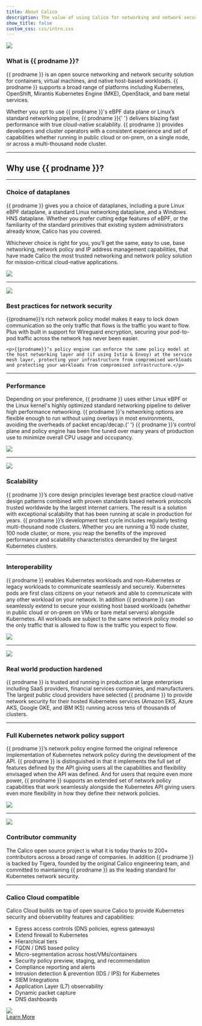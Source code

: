 ```yaml
---
title: About Calico
description: The value of using Calico for networking and network security for workloads and hosts.
show_title: false
custom_css: css/intro.css
---
```


<div
  id='why-use-calico-1'
  className='row'
>
  <div className='col-md-6'>
    <img
      style={{ maxWidth: '330px' }}
      className='img-responsive center-block'
      src='/img/calico/v3.24/felix_icon.png'
    />
  </div>
  <div className='col-md-6'>
    <h3
      id='what-is'
      style={{ marginTop: '5px' }}
    >
      What is {{ prodname }}?
    </h3>
    <p>
      {{ prodname }} is an open source networking and network security solution for containers, virtual machines, and
      native host-based workloads. {{ prodname }} supports a broad range of platforms including Kubernetes, OpenShift,
      Mirantis Kubernetes Engine (MKE), OpenStack, and bare metal services.
    </p>
    <p>
      Whether you opt to use {{ prodname }}'s eBPF data plane or Linux’s standard networking pipeline, {{ prodname }}{' '}
      delivers blazing fast performance with true cloud-native scalability. {{ prodname }} provides developers and
      cluster operators with a consistent experience and set of capabilities whether running in public cloud or on-prem,
      on a single node, or across a multi-thousand node cluster.
    </p>
  </div>
</div>

<hr />

<div style={{ textAlign: 'center' }}>
  <h2 id='why-use'>Why use {{ prodname }}?</h2>
</div>

<hr />

<div
  id='why-use-calico-6'
  className='row'
>
  <div className='col-md-6'>
    <h3
      id='familiar'
      style={{ marginTop: '5px' }}
    >
      Choice of dataplanes
    </h3>
    <p>
      {{ prodname }} gives you a choice of dataplanes, including a pure Linux eBPF dataplane, a standard Linux
      networking dataplane, and a Windows HNS dataplane. Whether you prefer cutting edge features of eBPF, or the
      familiarity of the standard primitives that existing system administrators already know, Calico has you covered.
    </p>
    <p>
      Whichever choice is right for you, you’ll get the same, easy to use, base networking, network policy and IP
      address management capabilities, that have made Calico the most trusted networking and network policy solution for
      mission-critical cloud-native applications.
    </p>
  </div>
  <div className='col-md-6'>
    <img
      className='img-responsive center-block'
      src='/img/calico/v3.24/intro/multiple-dataplanes.png'
    />
  </div>
</div>

<hr />

<div id="why-use-calico-2" className='row'>
  <div className='col-md-6'>
    <img className='img-responsive center-block' src="/img/calico/v3.24/intro/best-practices.png"/>
  </div>
  <div className='col-md-6'>
    <h3 id="best-practices" style={{ marginTop: '5px' }}>Best practices for network security</h3>
    <p>{{prodname}}’s rich network policy model makes it easy to lock down communication so the only traffic that flows is the traffic you want to flow. Plus with built in support for Wireguard encryption, securing your pod-to-pod traffic across the network has never been easier.</p>

    <p>{{prodname}}’s policy engine can enforce the same policy model at the host networking layer and (if using Istio & Envoy) at the service mesh layer, protecting your infrastructure from compromised workloads and protecting your workloads from compromised infrastructure.</p>

  </div>
</div>

<hr />

<div
  id='why-use-calico-3'
  className='row'
>
  <div className='col-md-6'>
    <h3
      id='performance'
      style={{ marginTop: '5px' }}
    >
      Performance
    </h3>
    <p>
      Depending on your preference, {{ prodname }} uses either Linux eBPF or the Linux kernel's highly optimized
      standard networking pipeline to deliver high performance networking. {{ prodname }}'s networking options are
      flexible enough to run without using overlays in most environments, avoiding the overheads of packet encap/decap.{' '}
      {{ prodname }}’s control plane and policy engine has been fine tuned over many years of production use to minimize
      overall CPU usage and occupancy.
    </p>
  </div>
  <div className='col-md-6'>
    <img
      className='img-responsive center-block'
      src='/img/calico/v3.24/intro/performance.png'
    />
  </div>
</div>

<hr />

<div
  id='why-use-calico-4'
  className='row'
>
  <div className='col-md-6'>
    <img
      className='img-responsive center-block'
      src='/img/calico/v3.24/intro/scale.png'
    />
  </div>
  <div className='col-md-6'>
    <h3
      id='scalability'
      style={{ marginTop: '5px' }}
    >
      Scalability
    </h3>
    <p>
      {{ prodname }}’s core design principles leverage best practice cloud-native design patterns combined with proven
      standards based network protocols trusted worldwide by the largest internet carriers. The result is a solution
      with exceptional scalability that has been running at scale in production for years. {{ prodname }}’s development
      test cycle includes regularly testing multi-thousand node clusters. Whether you are running a 10 node cluster, 100
      node cluster, or more, you reap the benefits of the improved performance and scalability characteristics demanded
      by the largest Kubernetes clusters.
    </p>
  </div>
</div>

<hr />

<div
  id='why-use-calico-5'
  className='row'
>
  <div className='col-md-6'>
    <h3
      id='interoperability'
      style={{ marginTop: '5px' }}
    >
      Interoperability
    </h3>
    <p>
      {{ prodname }} enables Kubernetes workloads and non-Kubernetes or legacy workloads to communicate seamlessly and
      securely. Kubernetes pods are first class citizens on your network and able to communicate with any other workload
      on your network. In addition {{ prodname }} can seamlessly extend to secure your existing host based workloads
      (whether in public cloud or on-prem on VMs or bare metal servers) alongside Kubernetes. All workloads are subject
      to the same network policy model so the only traffic that is allowed to flow is the traffic you expect to flow.
    </p>
  </div>
  <div className='col-md-6'>
    <img
      className='img-responsive center-block'
      src='/img/calico/v3.24/intro/interoperability.png'
    />
  </div>
</div>

<hr />

<div
  id='why-use-calico-7'
  className='row'
>
  <div className='col-md-6'>
    <img
      className='img-responsive center-block'
      src='/img/calico/v3.24/intro/deployed.png'
    />
  </div>
  <div className='col-md-6'>
    <h3
      id='real-world-production'
      style={{ marginTop: '5px' }}
    >
      Real world production hardened
    </h3>
    <p>
      {{ prodname }} is trusted and running in production at large enterprises including SaaS providers, financial
      services companies, and manufacturers. The largest public cloud providers have selected {{ prodname }} to provide
      network security for their hosted Kubernetes services (Amazon EKS, Azure AKS, Google GKE, and IBM IKS) running
      across tens of thousands of clusters.
    </p>
  </div>
</div>

<hr />

<div
  id='why-use-calico-8'
  className='row'
>
  <div className='col-md-6'>
    <h3
      id='full-kubernetes-support'
      style={{ marginTop: '5px' }}
    >
      Full Kubernetes network policy support
    </h3>
    <p>
      {{ prodname }}’s network policy engine formed the original reference implementation of Kubernetes network policy
      during the development of the API. {{ prodname }} is distinguished in that it implements the full set of features
      defined by the API giving users all the capabilities and flexibility envisaged when the API was defined. And for
      users that require even more power, {{ prodname }} supports an extended set of network policy capabilities that
      work seamlessly alongside the Kubernetes API giving users even more flexibility in how they define their network
      policies.
    </p>
  </div>
  <div className='col-md-6'>
    <img
      className='img-responsive center-block'
      src='/img/calico/v3.24/intro/policy.png'
    />
  </div>
</div>

<hr />

<div
  id='why-use-calico-9'
  className='row'
>
  <div className='col-md-6'>
    <img
      className='img-responsive center-block'
      src='/img/calico/v3.24/intro/community.png'
    />
  </div>
  <div className='col-md-6'>
    <h3
      id='contributor-community'
      style={{ marginTop: '5px' }}
    >
      Contributor community
    </h3>
    <p>
      The Calico open source project is what it is today thanks to 200+ contributors across a broad range of companies.
      In addition {{ prodname }} is backed by Tigera, founded by the original Calico engineering team, and committed to
      maintaining {{ prodname }} as the leading standard for Kubernetes network security.
    </p>
  </div>
</div>

<hr />

<div
  id='why-use-calico-10'
  className='row'
>
  <div className='col-md-6'>
    <h3
      id='enterprise-compatible'
      style={{ marginTop: '5px' }}
    >
      Calico Cloud compatible
    </h3>
    <p>
      Calico Cloud builds on top of open source Calico to provide Kubernetes security and observability features and
      capabilities:
    </p>
    <ul style={{}}>
      <li>Egress access controls (DNS policies, egress gateways)</li>
      <li>Extend firewall to Kubernetes</li>
      <li>Hierarchical tiers</li>
      <li>FQDN / DNS based policy</li>
      <li>Micro-segmentation across host/VMs/containers</li>
      <li>Security policy preview, staging, and recommendation</li>
      <li>Compliance reporting and alerts</li>
      <li>Intrusion detection & prevention (IDS / IPS) for Kubernetes</li>
      <li>SIEM Integrations</li>
      <li>Application Layer (L7) observability</li>
      <li>Dynamic packet capture</li>
      <li>DNS dashboards</li>
    </ul>
  </div>
  <div className='col-md-6'>
    <img
      className='img-responsive center-block'
      src='/img/calico/v3.24/calico-cloud-small.png'
    />
    <div
      style={{ display: 'flex', justifyContent: 'center', alignItems: 'center' }}
      id='enterprise-footer'
    >
      <a
        href='https://www.tigera.io/tigera-products/calico-cloud/'
        className='learn-more-button'
      >
        Learn More
      </a>
    </div>
  </div>
</div>
